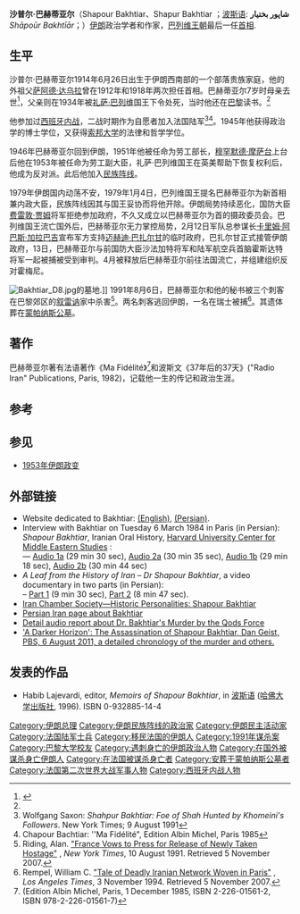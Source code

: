 {{Infobox Prime Minister 
| name             = 沙普爾·巴赫蒂亞爾<br>Shapour Bakhtiar
| image            = File:Shapour_Bakhtiar_portrait_2.jpg
| imagesize        = 200px
| order            = [[伊朗总理列表|第48任]][[伊朗总理|伊朗首相]]
| monarch          = [[穆罕默德-礼萨·巴列维|穆罕默德·礼萨·巴列维]]
| term_start       = 1979年1月4日
| term_end         = 1979年2月11日
| predecessor      = [[戈拉姆·礼萨·爱资哈里|戈拉姆·礼萨·爱资哈里]]
| successor        = [[迈赫迪·巴扎尔甘|迈赫迪·巴扎尔甘]] (总理) 
| order2            = 劳工部副大臣
| term_start2       = 1952年7月日
| term_end2         = 1953年4月9日
| primeminister2      = [[穆罕默德·摩萨台|穆罕默德·摩萨台]]
| monarch2        = [[巴列维王朝|巴列维王朝]]
| order3            = {{link-en|伊朗全国抵抗运动|National Resistance Movement of Iran}}领袖
| term_start3       = 1979年10月1日
| term_end3         = 1991年8月6日
| predecessor3      = 政党建立
| successor3        = 古达尔兹·巴赫蒂亞爾(Goudarz Bakhtiar)
| birth_date       = 1914年6月26日
| birth_place      = [[伊朗|伊朗]]伊泽赫镇(Izeh)
| death_date       = {{death date and age|df=yes|1991|8|6|1914|6|26}}
| death_place      = [[法国|法国]][[巴黎|巴黎]]
| spouse           = [[Mowjgan_Vahedi|Mowjgan Vahedi]]
| party            = [[伊朗民族阵线|民族阵线]]<br>[[伊朗党|伊朗党]]<br>[[伊朗全国抵抗运动|伊朗全国抵抗运动]]
| religion         = [[不可知论|不可知论]]
}}

'''沙普尔·巴赫蒂亚尔'''（Shapour Bakhtiar、Shapur Bakhtiar {{audio|Shapour Bakhtiar.ogg|Shapour Bakhtiar }}；[[波斯语|波斯语]]: '''شاپور بختیار''' ''Shāpoūr Bakhtīār''；{{bd|1914年|6月26日|1991年|8月6日|}}）[[伊朗|伊朗]]政治学者和作家，[[巴列维王朝|巴列维王朝]]最后一任[[伊朗总理列表|首相]].

==生平==
沙普尔·巴赫蒂亚尔1914年6月26日出生于伊朗西南部的一个部落贵族家庭，他的外祖父[[萨阿德·达乌拉|萨阿德·达乌拉]]曾在1912年和1918年两次担任首相。巴赫蒂亚尔7岁时母亲去世<ref name=cyrus3>{{cite web|last=Kadivar|first=Cyrus|title=37 days. A cautionary tale that must not be forgotten|url=http://iranian.com/CyrusKadivar/2003/March/37days/index.html|work=The Iranian|accessdate=30 July 2013|date=4 March 2003|deadurl=yes|archiveurl=https://web.archive.org/web/20130809093834/http://iranian.com/CyrusKadivar/2003/March/37days/index.html|archivedate=2013年8月9日|df=}}</ref>，父亲则在1934年被[[穆罕默德-礼萨·巴列维|礼萨·巴列维]]国王下令处死，当时他还在[[巴黎|巴黎]]读书。<ref name=cyrus3/>

他参加过[[西班牙内战|西班牙内战]]，二战时期作为自愿者加入法国陆军<ref name="Shahpur Bakhtiar">Wolfgang Saxon: ''Shahpur Bakhtiar: Foe of Shah Hunted by Khomeini's Followers''. New York Times;  9 August 1991</ref><ref name="Chapour Bachtiar">Chapour Bachtiar: ''Ma Fidélité", Edition Albin Michel, Paris 1985</ref>。1945年他获得政治学的博士学位，又获得[[巴黎大学|索邦大学]]的法律和哲学学位。

1946年巴赫蒂亚尔回到伊朗，1951年他被任命为劳工部长，[[穆罕默德·摩萨台|穆罕默德·摩萨台]]上台后他在1953年被任命为劳工副大臣，礼萨·巴列维国王在英美帮助下恢复权利后，他成为反对派。此后他加入[[伊朗民族阵线|民族阵线]]。

1979年伊朗国内动荡不安，1979年1月4日，巴列维国王提名巴赫蒂亚尔为新首相兼内政大臣，民族阵线因其与国王妥协而将他开除。伊朗局势持续恶化，国防大臣[[费雷敦·贾姆|费雷敦·贾姆]]将军拒绝参加政府，不久又成立以巴赫蒂亚尔为首的摄政委员会。巴列维国王流亡国外后，巴赫蒂亚尔无力掌控局势，2月12日军队总参谋长[[卡里姆·阿巴斯·加拉巴吉|卡里姆·阿巴斯·加拉巴吉]]宣布军方支持[[迈赫迪·巴扎尔甘|迈赫迪·巴扎尔甘]]的临时政府，巴扎尔甘正式接管伊朗政府，13日，巴赫蒂亚尔与前国防大臣沙法加特将军和陆军航空兵首脑霍斯达特将军一起被捕被受到审判。4月被释放后巴赫蒂亚尔前往法国流亡，并组建{{tsl|en|National Resistance Movement of Iran|伊朗全国抵抗运动}}组织反对霍梅尼。

[[Image:Bakhtiar_D8.jpg|right]]的墓地.]]
1991年8月6日，巴赫蒂亚尔和他的秘书被三个刺客在巴黎郊区的[[叙雷讷|叙雷讷]]家中杀害<ref name="Riding">Riding, Alan. [http://query.nytimes.com/gst/fullpage.html?res=9D0CE7D6123FF933A2575BC0A967958260&sec=&spon=&pagewanted=print "France Vows to Press for Release of Newly Taken Hostage"] {{Wayback|url=http://query.nytimes.com/gst/fullpage.html?res=9D0CE7D6123FF933A2575BC0A967958260&sec=&spon=&pagewanted=print |date=20090224124420 }}, ''New York Times'', 10 August 1991. Retrieved 5 November 2007.</ref>。两名刺客逃回伊朗，一名在瑞士被捕<ref name="Rempel">Rempel, William C. [http://www.shapourbakhtiar.com/article-tale-deadly-iranian.htm "Tale of Deadly Iranian Network Woven in Paris"] {{webarchive|url=https://web.archive.org/web/20071227224214/http://www.shapourbakhtiar.com/article-tale-deadly-iranian.htm |date=2007-12-27 }}, ''Los Angeles Times'', 3 November 1994. Retrieved 5 November 2007.</ref>。其遗体葬在[[蒙帕纳斯公墓|蒙帕纳斯公墓]]。

==著作==
巴赫蒂亚尔著有法语著作《Ma Fidélité》<ref>(Edition Albin Michel, Paris, 1 December 1985, ISBN 2-226-01561-2, ISBN 978-2-226-01561-7)</ref>和波斯文《37年后的37天》("Radio Iran" Publications, Paris, 1982)，记载他一生的传记和政治生涯。
==参考==
{{reflist|2}}

==参见==
*[[1953年伊朗政变|1953年伊朗政变]]

==外部链接==
*Website dedicated to Bakhtiar: [https://web.archive.org/web/20080413150757/http://www.shapourbakhtiar.com/index-english.htm (English)], [https://web.archive.org/web/20080503204642/http://www.shapourbakhtiar.com/Index-farsi.htm (Persian)].
*Interview with Bakhtiar on Tuesday 6 March 1984 in Paris (in Persian):<br />''Shapour Bakhtiar'', Iranian Oral History, [http://www.fas.harvard.edu/~iohp/bakhtiar.html Harvard University Center for Middle Eastern Studies] {{Wayback|url=http://www.fas.harvard.edu/~iohp/bakhtiar.html |date=20131127074916 }}:<br />— [http://www.fas.harvard.edu/~iohp/Bakhtiar-1a.rm Audio 1a] {{Wayback|url=http://www.fas.harvard.edu/~iohp/Bakhtiar-1a.rm |date=20120825093652 }} (29 min 30 sec), [http://www.fas.harvard.edu/%7eiohp/Bakhtiar-2a.rm Audio 2a] {{Wayback|url=http://www.fas.harvard.edu/%7eiohp/Bakhtiar-2a.rm |date=20120825093447 }} (30 min 35 sec), [http://www.fas.harvard.edu/~iohp/Bakhtiar-1b.rm Audio 1b] {{Wayback|url=http://www.fas.harvard.edu/~iohp/Bakhtiar-1b.rm |date=20120825093807 }} (29 min 18 sec), [http://www.fas.harvard.edu/%7eiohp/Bakhtiar-2b.rm Audio 2b] {{Wayback|url=http://www.fas.harvard.edu/%7eiohp/Bakhtiar-2b.rm |date=20120825093601 }} (30 min 44 sec)
*''A Leaf from the History of Iran – Dr Shapour Bakhtiar'', a video documentary in two parts (in Persian):<br /> – [http://www.youtube.com/v/tObnPqLfdSI&hl=en&rel=0&border=1 Part 1] {{Wayback|url=http://www.youtube.com/v/tObnPqLfdSI%26hl%3Den%26rel%3D0%26border%3D1 |date=20140630021657 }} (9 min 30 sec), [http://www.youtube.com/v/uizAPYz7RAg&hl=en&rel=0&border=1 Part 2] {{Wayback|url=http://www.youtube.com/v/uizAPYz7RAg%26hl%3Den%26rel%3D0%26border%3D1 |date=20140630021823 }} (8 min 47 sec).
*[http://www.iranchamber.com/history/sbakhtiar/shapour_bakhtiar.php Iran Chamber Society—Historic Personalities: Shapour Bakhtiar] {{Wayback|url=http://www.iranchamber.com/history/sbakhtiar/shapour_bakhtiar.php |date=20140221045745 }}
*[http://persepolis.free.fr/iran/personalities/bakhtiar.html Persian Iran page about Bakhtiar] {{Wayback|url=http://persepolis.free.fr/iran/personalities/bakhtiar.html |date=20120919020348 }}
*[http://filmexmedia.com/sugar_073006.html Detail audio report about Dr. Bakhtiar's Murder by the Qods Force] {{Wayback|url=http://filmexmedia.com/sugar_073006.html |date=20120210103029 }}
*[http://www.pbs.org/wgbh/pages/frontline/tehranbureau/2011/08/a-darker-horizon-the-assassination-of-shapour-bakhtiar.html 'A Darker Horizon': The Assassination of Shapour Bakhtiar, Dan Geist, PBS, 6 August 2011, a detailed chronology of the murder and others.] {{Wayback|url=http://www.pbs.org/wgbh/pages/frontline/tehranbureau/2011/08/a-darker-horizon-the-assassination-of-shapour-bakhtiar.html |date=20161015121022 }}

==发表的作品==
*Habib Lajevardi, editor, ''Memoirs of Shapour Bakhtiar'', in [[波斯语|波斯语]] ([[哈佛大学出版社|哈佛大学出版社]], 1996). ISBN 0-932885-14-4

{{s-start}}
{{s-off}}
{{succession box | before = [[戈拉姆·礼萨·爱资哈里|戈拉姆·礼萨·爱资哈里]]| title = [[伊朗总理列表|伊朗首相]]|years=1979| after = [[迈赫迪·巴扎尔甘|迈赫迪·巴扎尔甘]]}}
{{s-ppo}}

{{succession box | before = -| title =全国抵抗运动领袖|years=1979–1991| after = 古达尔兹·巴赫蒂亞爾}}
{{s-end}}
{{伊朗总理}}

{{Authority control}}
{{DEFAULTSORT:Bakhtiar, Shapour}}
[[Category:伊朗总理|Category:伊朗总理]]
[[Category:伊朗民族阵线的政治家|Category:伊朗民族阵线的政治家]]
[[Category:伊朗民主活动家|Category:伊朗民主活动家]]
[[Category:法国陆军士兵|Category:法国陆军士兵]]
[[Category:移民法国的伊朗人|Category:移民法国的伊朗人]]
[[Category:1991年谋杀案|Category:1991年谋杀案]]
[[Category:巴黎大学校友|Category:巴黎大学校友]]
[[Category:遇刺身亡的伊朗政治人物|Category:遇刺身亡的伊朗政治人物]]
[[Category:在国外被谋杀身亡伊朗人|Category:在国外被谋杀身亡伊朗人]]
[[Category:在法国被谋杀身亡者|Category:在法国被谋杀身亡者]]
[[Category:安葬于蒙帕纳斯公墓者|Category:安葬于蒙帕纳斯公墓者]]
[[Category:法国第二次世界大战军事人物|Category:法国第二次世界大战军事人物]]
[[Category:西班牙内战人物|Category:西班牙内战人物]]